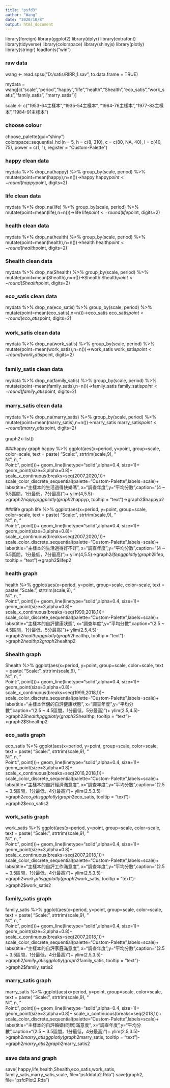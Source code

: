 ```yaml
---
title: "psfd3"
author: "Wang"
date: "2020/10/8"
output: html_document
---
```

library(foreign)
library(ggplot2)
library(dplyr)
library(extrafont)
library(tidyverse)
library(colorspace) 
library(shinyjs)
library(plotly)
library(stringr)
loadfonts("win")

### raw data
wang <- read.spss("D:/satis/RIRR_1.sav", to.data.frame = TRUE)

mydata = wang[c("scale","period","happy","life","health","Shealth","eco_satis","work_satis","family_satis", "marry_satis")]

scale <- c("1953-64主樣本","1935-54主樣本",
  "1964-76主樣本","1977-83主樣本","1984-91主樣本")
  
  
### choose colour
choose_palette(gui="shiny")    
colorspace::sequential_hcl(n = 5, h = c(8, 310), c = c(80, NA, 40), l = c(40, 75), power = c(1, 1), register = "Custom-Palette")

### happy clean data
mydata %>%
  drop_na(happy) %>%
  group_by(scale, period) %>%
  mutate(point=mean(happy),n=n())->happy
happy$point <- round(happy$point, digits=2)

### life clean data
mydata %>%
  drop_na(life) %>%
  group_by(scale, period) %>%
  mutate(point=mean(life),n=n())->life
life$point <- round(life$point, digits=2)

### health clean data
mydata %>%
  drop_na(health) %>%
  group_by(scale, period) %>%
  mutate(point=mean(health),n=n())->health
health$point <- round(health$point, digits=2)

### Shealth clean data
mydata %>%
  drop_na(Shealth) %>%
  group_by(scale, period) %>%
  mutate(point=mean(Shealth),n=n())->Shealth
Shealth$point <- round(Shealth$point, digits=2)

### eco_satis clean data
mydata %>%
  drop_na(eco_satis) %>%
  group_by(scale, period) %>%
  mutate(point=mean(eco_satis),n=n())->eco_satis
eco_satis$point <- round(eco_satis$point, digits=2)

### work_satis clean data
mydata %>%
  drop_na(work_satis) %>%
  group_by(scale, period) %>%
  mutate(point=mean(work_satis),n=n())->work_satis
work_satis$point <- round(work_satis$point, digits=2)

### family_satis clean data
mydata %>%
  drop_na(family_satis) %>%
  group_by(scale, period) %>%
  mutate(point=mean(family_satis),n=n())->family_satis
family_satis$point <- round(family_satis$point, digits=2)

### marry_satis clean data
mydata %>%
  drop_na(marry_satis) %>%
  group_by(scale, period) %>%
  mutate(point=mean(marry_satis),n=n())->marry_satis
marry_satis$point <- round(marry_satis$point, digits=2)

graph2<-list()


###happy graph
happy %>%
  ggplot(aes(x=period, y=point, group=scale, color=scale, text = paste(
  "Scale:", strtrim(scale,9), 
  "<br>N:", n, 
  "<br>Point:", point)))+
  geom_line(linetype="solid",alpha=0.4, size=1)+
  geom_point(size=3,alpha=0.8)+
    scale_x_continuous(breaks=seq(2007,2020,1))+
    scale_color_discrete_sequential(palette="Custom-Palette",labels=scale)+
    labs(title="主樣本的生活過得快樂嗎",
      x="調查年度",y="平均分數",caption="(4 ~ 5.5區間，1分最低，7分最高)")+
      ylim(4,5.5)->graph2$happyp
ggplotly(
  graph2$happyp, tooltip = "text")->graph2$happyp2

###life graph
life %>%
  ggplot(aes(x=period, y=point, group=scale, color=scale, text = paste(
  "Scale:", strtrim(scale,9), 
  "<br>N:", n, 
  "<br>Point:", point)))+
  geom_line(linetype="solid",alpha=0.4, size=1)+
  geom_point(size=3,alpha=0.8)+
    scale_x_continuous(breaks=seq(2007,2020,1))+
    scale_color_discrete_sequential(palette="Custom-Palette",labels=scale)+
    labs(title="主樣本的生活過得好不好",
      x="調查年度",y="平均分數",caption="(4 ~ 5.5區間，1分最低，7分最高)")+
      ylim(4,5.5)->graph2$lifep
ggplotly(
  graph2$lifep, tooltip = "text")->graph2$lifep2

### health graph
health %>%
  ggplot(aes(x=period, y=point, group=scale, color=scale, text = paste(
  "Scale:", strtrim(scale,9), 
  "<br>N:", n, 
  "<br>Point:", point)))+
  geom_line(linetype="solid",alpha=0.4, size=1)+
  geom_point(size=3,alpha=0.8)+
    scale_x_continuous(breaks=seq(1999,2018,1))+
    scale_color_discrete_sequential(palette="Custom-Palette",labels=scale)+
    labs(title="主樣本的自評健康狀態",
      x="調查年度",y="平均分數",caption="(2.5 ~ 4.5區間，1分最低，5分最高)")+
      ylim(2.5,4.5)->graph2$healthp
ggplotly(
  graph2$healthp, tooltip = "text")->graph2$healthp2
graph2$healthp2
  
### Shealth graph
Shealth %>%
  ggplot(aes(x=period, y=point, group=scale, color=scale, text = paste(
  "Scale:", strtrim(scale,9), 
  "<br>N:", n, 
  "<br>Point:", point)))+
  geom_line(linetype="solid",alpha=0.4, size=1)+
  geom_point(size=3,alpha=0.8)+
    scale_x_continuous(breaks=seq(1999,2018,1))+
    scale_color_discrete_sequential(palette="Custom-Palette",labels=scale)+
    labs(title="主樣本伴侶的自評健康狀態",
      x="調查年度",y="平均分數",caption="(2.5 ~ 4.5區間，1分最低，5分最高)")+
      ylim(2.5,4.5)->graph2$Shealthp
ggplotly(
  graph2$Shealthp, tooltip = "text")->graph2$Shealthp2

  
### eco_satis graph
eco_satis %>%
  ggplot(aes(x=period, y=point, group=scale, color=scale, text = paste(
  "Scale:", strtrim(scale,9), 
  "<br>N:", n, 
  "<br>Point:", point)))+
  geom_line(linetype="solid",alpha=0.4, size=1)+
  geom_point(size=3,alpha=0.8)+
    scale_x_continuous(breaks=seq(2016,2018,1))+
    scale_color_discrete_sequential(palette="Custom-Palette",labels=scale)+
    labs(title="主樣本的自評經濟滿意度",
      x="調查年度",y="平均分數",caption="(2.5 ~ 3.5區間，1分最低，4分最高)")+
      ylim(2.5,3.5)->graph2$eco_satis
ggplotly(
  graph2$eco_satis, tooltip = "text")->graph2$eco_satis2

### work_satis graph
work_satis %>%
  ggplot(aes(x=period, y=point, group=scale, color=scale, text = paste(
  "Scale:", strtrim(scale,9), 
  "<br>N:", n, 
  "<br>Point:", point)))+
  geom_line(linetype="solid",alpha=0.4, size=1)+
  geom_point(size=3,alpha=0.8)+
    scale_x_continuous(breaks=seq(2007,2018,1))+
    scale_color_discrete_sequential(palette="Custom-Palette",labels=scale)+
    labs(title="主樣本的自評工作滿意度",
      x="調查年度",y="平均分數",caption="(2.5 ~ 3.5區間，1分最低，4分最高)")+
      ylim(2.5,3.5)->graph2$work_satis
ggplotly(
  graph2$work_satis, tooltip = "text")->graph2$work_satis2
 
### family_satis graph
family_satis %>%
  ggplot(aes(x=period, y=point, group=scale, color=scale, text = paste(
  "Scale:", strtrim(scale,9), 
  "<br>N:", n, 
  "<br>Point:", point)))+
  geom_line(linetype="solid",alpha=0.4, size=1)+
  geom_point(size=3,alpha=0.8)+
    scale_x_continuous(breaks=seq(2007,2018,1))+
    scale_color_discrete_sequential(palette="Custom-Palette",labels=scale)+
    labs(title="主樣本的自評家庭滿意度",
      x="調查年度",y="平均分數",caption="(2.5 ~ 3.5區間，1分最低，4分最高)")+
      ylim(2.5,3.5)->graph2$family_satis
ggplotly(
  graph2$family_satis, tooltip = "text")->graph2$family_satis2

### marry_satis graph
marry_satis %>%
  ggplot(aes(x=period, y=point, group=scale, color=scale, text = paste(
  "Scale:", strtrim(scale,9), 
  "<br>N:", n, 
  "<br>Point:", point)))+
  geom_line(linetype="solid",alpha=0.4, size=1)+
  geom_point(size=3,alpha=0.8)+
    scale_x_continuous(breaks=seq(2018,1))+
    scale_color_discrete_sequential(palette="Custom-Palette",labels=scale)+
    labs(title="主樣本的自評婚姻(同居)滿意度",
      x="調查年度",y="平均分數",caption="(2.5 ~ 3.5區間，1分最低，4分最高)")+
      ylim(2.5,3.5)->graph2$marry_satis
ggplotly(
  graph2$marry_satis, tooltip = "text")->graph2$marry_satis2
graph2$marry_satis2

### save data and graph
save(
  happy,life,health,Shealth,eco_satis,work_satis,
  family_satis,marry_satis,scale,
  file="psfddata2.Rda")
save(graph2, file="psfdPlot2.Rda")